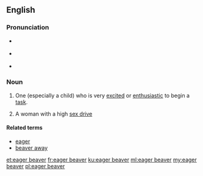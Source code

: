 {{was wotd|2009|January|26}}
==English==

===Pronunciation===
* {{a|UK}} {{IPA|/ˌiː.ɡə ˈbiː.və/|lang=en}}
* {{a|US}} {{IPA|/ˌi.ɡɚ ˈbi.vɚ/|lang=en}}
* {{audio|en-us-eager beaver.ogg|Audio (US)|lang=en}}

===Noun===
{{en-noun|head=[[eager]] [[beaver]]}}

# {{label|en|idiomatic|colloquial}} One (especially a child) who is very [[excited]] or [[enthusiastic]] to begin a [[task]].
# {{label|en|idiomatic|humorous}} A woman with a high [[sex drive]]

====Related terms====
* [[eager]]
* [[beaver away]]

[[et:eager beaver]]
[[fr:eager beaver]]
[[ku:eager beaver]]
[[ml:eager beaver]]
[[my:eager beaver]]
[[pl:eager beaver]]